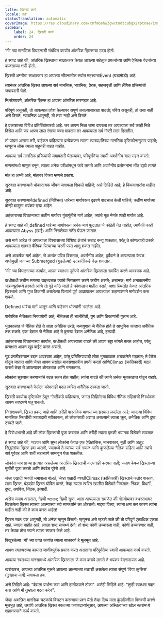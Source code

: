 ```yaml
---
title: ख्रिस्ती कार्य
locale: mr
statusTranslation: automatic
coverImage: https://res.cloudinary.com/xmfm6mhw3gwctndtcubgx2rptnae/image/upload/v1741354419/small_cover_la_gran_rebelion_28716e29d2.webp
sidebar:
    label: 24. ख्रिस्ती कार्य
    order: 24
---
```

'मी' च्या मानसिक विघटनाशी संबंधित कार्यात आंतरिक ख्रिस्ताचा उदय होतो.

हे स्पष्ट आहे की, आंतरिक ख्रिस्ताचा साक्षात्कार केवळ आपल्या सहेतुक प्रयत्नांच्या आणि ऐच्छिक वेदनांच्या कळसाच्या क्षणी होतो.

ख्रिस्ती अग्नीचा साक्षात्कार हा आपल्या जीवनातील सर्वात महत्त्वाचाEvent (घडामोडी) आहे.

त्यानंतर आंतरिक ख्रिस्त आपल्या सर्व मानसिक, भावनिक, प्रेरक, सहजवृत्ती आणि लैंगिक प्रक्रियांची जबाबदारी घेतो.

निःसंशयपणे, आंतरिक ख्रिस्त हा आपला आंतरिक तारणहार आहे.

परिपूर्ण असूनही, तो आपल्यात प्रवेश केल्यावर अपूर्ण असल्यासारखा वाटतो; पवित्र असूनही, तो तसा नाही असे दिसते, न्यायनिष्ठ असूनही, तो तसा नाही असे दिसते.

हे प्रकाशाच्या विविध प्रतिबिंबांसारखे आहे. जर आपण निळा चष्मा वापरला तर आपल्याला सर्व काही निळे दिसेल आणि जर आपण लाल रंगाचा चष्मा वापरला तर आपल्याला सर्व गोष्टी लाल दिसतील.

तो पांढरा असला तरी, बाहेरून पाहिल्यास प्रत्येकजण त्याला त्याच्या/तिच्या मानसिक दृष्टिकोनानुसार पाहतो; म्हणूनच लोक त्याला पाहूनही पाहत नाहीत.

आपल्या सर्व मानसिक प्रक्रियांची जबाबदारी घेतल्यावर, परिपूर्णतेचा स्वामी अवर्णनीय त्रास सहन करतो.

माणसांमध्ये माणूस बनून, त्याला अनेक परीक्षांमधून जावे लागते आणि अवर्णनीय प्रलोभनांना तोंड द्यावे लागते.

मोह हा अग्नी आहे, मोहांवर विजय म्हणजे प्रकाश.

सुरुवात करणार्‍याने धोकादायक जीवन जगायला शिकले पाहिजे; असे लिहिले आहे; हे किमयागारांना माहीत आहे.

सुरुवात करणार्‍यानेdefined (निश्चित) धारेच्या मार्गावरून दृढपणे वाटचाल केली पाहिजे; कठीण मार्गाच्या दोन्ही बाजूला भयंकर दऱ्या आहेत.

अहंकाराच्या विघटनाच्या कठीण मार्गावर गुंतागुंतीचे मार्ग आहेत, ज्यांचे मूळ नेमके शाही मार्गात आहे.

हे स्पष्ट आहे की,defined धारेच्या मार्गावरून अनेक मार्ग फुटतात जे कोठेही नेत नाहीत; त्यापैकी काही आपल्याला Abyss (खाई) आणि निराशेच्या गर्तेत घेऊन जातात.

असे मार्ग आहेत जे आपल्याला विश्वासाच्या विशिष्ट क्षेत्रांचे सम्राट बनवू शकतात, परंतु ते कोणत्याही प्रकारे आपल्याला शाश्वत वैश्विक पित्याच्या चरणी परत आणू शकत नाहीत.

असे आकर्षक मार्ग आहेत, जे अत्यंत पवित्र दिसतात, अवर्णनीय आहेत, दुर्दैवाने ते आपल्याला केवळ अधोमुखी जगाच्या Submerged (बुडलेल्या) उत्क्रांतीकडे नेऊ शकतात.

'मी' च्या विघटनाच्या कार्यात, आपण स्वतःला पूर्णपणे आंतरिक ख्रिस्ताला समर्पित करणे आवश्यक आहे.

कधीकधी कठीण समस्या उद्भवतात ज्यांचे निराकरण करणे कठीण असते; अचानक; मार्ग अनाकलनीय चक्रव्यूहांमध्ये हरवतो आणि तो पुढे कोठे जातो हे कोणालाच माहीत नसते; अशा स्थितीत केवळ आंतरिक ख्रिस्ताचे आणि गुप्त ठिकाणी असलेल्या पित्याचे पूर्ण आज्ञापालन आपल्याला शहाणपणाने मार्गदर्शन करू शकते.

Defined धारेचा मार्ग आतून आणि बाहेरून धोक्यांनी भरलेला आहे.

पारंपरिक नैतिकता निरुपयोगी आहे; नैतिकता ही चालीरीती, युग आणि ठिकाणांची गुलाम आहे.

भूतकाळात जे नैतिक होते ते आता अनैतिक ठरते; मध्ययुगात जे नैतिक होते ते आधुनिक काळात अनैतिक ठरू शकते. एका देशात जे नैतिक आहे ते दुसर्‍या देशात अनैतिक आहे, इत्यादी.

अहंकाराच्या विघटनाच्या कार्यात, कधीकधी आपल्याला वाटते की आपण खूप चांगले करत आहोत, परंतु प्रत्यक्षात आपण खूप वाईट करत असतो.

गूढ प्रगतीदरम्यान बदल आवश्यक आहेत, परंतु प्रतिक्रियावादी लोक भूतकाळात अडकलेले राहतात; ते वेळेत गोठून जातात आणि जेव्हा आपण सखोल मानसशास्त्रीय प्रगती करतो आणिClimax (क्रांतिकारी) बदल करतो तेव्हा ते आपल्यावर ओरडतात आणि चमकतात.

लोकांना सुरुवात करणार्‍यांचे बदल सहन होत नाहीत; त्यांना वाटते की त्याने अनेक भूतकाळात गोठून राहावे.

सुरुवात करणार्‍याने केलेला कोणताही बदल त्वरित अनैतिक ठरवला जातो.

ख्रिस्ती कार्याचा दृष्टिकोन ठेवून गोष्टींकडे पाहिल्यास, जगात लिहिलेल्या विविध नैतिक संहितांची निरर्थकता आपण स्पष्टपणे पाहू शकतो.

निःसंशयपणे, ख्रिस्त प्रकट आहे आणि तरीही वास्तविक माणसाच्या हृदयात लपलेला आहे; आपल्या विविध मानसिक स्थितींची जबाबदारी स्वीकारून, तो लोकांसाठी अज्ञात असल्याने त्याला क्रूर, अनैतिक आणि दुष्ट ठरवले जाते.

हे विरोधाभासी आहे की लोक ख्रिस्ताची पूजा करतात आणि तरीही त्याला इतकी भयानक विशेषणे लावतात.

हे स्पष्ट आहे की, অচেতন आणि सुप्त लोकांना केवळ एक ऐतिहासिक, मानवाकार, मूर्ती आणि अतूट सिद्धांतांचा ख्रिस्त हवा असतो, ज्यामध्ये ते त्यांच्या सर्व गचाळ आणि कुजलेल्या नैतिक संहिता आणि त्यांचे सर्व पूर्वग्रह आणि शर्ती सहजपणे सामावून घेऊ शकतील.

लोकांना माणसाच्या हृदयात असलेल्या आंतरिक ख्रिस्ताची कल्पनाही करवत नाही; जमाव केवळ ख्रिस्ताच्या मूर्तीची पूजा करतो आणि तेवढेच पुरेसे आहे.

जेव्हा एखादी व्यक्ती जमावाला बोलते, जेव्हा एखादी व्यक्तीClimax (क्रांतिकारी) ख्रिस्ताचे कठोर वास्तव, लाल ख्रिस्त, बंडखोर ख्रिस्त घोषित करते, तेव्हा त्याला त्वरित खालील विशेषणे मिळतात: निंदक, विधर्मी, दुष्ट, अपवित्र, निंदक, इत्यादी.

असेच जमाव असतात, नेहमी অচেতন; नेहमी सुप्त. आता आपल्याला समजेल की गोल्गोथावर वधस्तंभावर खिळलेला ख्रिस्त त्याच्या आत्म्याच्या सर्व सामर्थ्याने का ओरडतो: माझ्या पित्या, त्यांना क्षमा कर कारण त्यांना माहीत नाही की ते काय करत आहेत!

ख्रिस्त स्वतः एक असूनही, तो अनेक म्हणून दिसतो; म्हणूनच असे म्हटले जाते की तो परिपूर्ण एकाधिक एकक आहे. ज्याला माहीत आहे, त्याला शब्द सामर्थ्य देतो; तो शब्द कोणी उच्चारला नाही, कोणी उच्चारणार नाही, तर केवळ तोच ज्याने त्याला साकार केले आहे.

विखुरलेल्या 'मी' च्या प्रगत कार्यात त्याला साकारणे हे मूलभूत आहे.

आपण स्वतःवरच्या कामात जाणीवपूर्वक प्रयत्न करत असताना परिपूर्णतेचा स्वामी आपल्यात कार्य करतो.

आपल्या स्वतःच्या मानसामध्ये आंतरिक ख्रिस्ताला जे काम करावे लागते ते भयंकर वेदनादायक आहे.

खरोखरच, आपल्या आंतरिक गुरूने आपल्या आत्म्याच्या तळाशी असलेला त्याचा संपूर्ण 'विया क्रुसिस' (दुःखाचा मार्ग) जगायला हवा.

असे लिहिले आहे: "देवाला प्रार्थना करा आणि हातोड्याने ठोका". असेही लिहिले आहे: "तुम्ही स्वतःला मदत करा आणि मी तुम्हाला मदत करेन".

जेव्हा अवांछित मानसिक घटकांचे विघटन करण्याचा प्रश्न येतो तेव्हा दिव्य माता कुंडलिनीला विनवणी करणे मूलभूत आहे, तथापि आंतरिक ख्रिस्त स्वतःच्या जबाबदाऱ्यांनुसार, आपल्या अस्तित्वाच्या खोल स्तरांमध्ये शहाणपणाने कार्य करतो.
